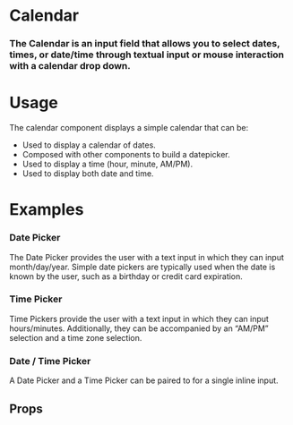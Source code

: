 
<Meta title="Data Entry|Calendar" component={Calendar} />

# Calendar

### The Calendar is an input field that allows you to select dates, times, or date/time through textual input or mouse interaction with a calendar drop down.

<Preview withToolbar>
  <Story name="Calendar">
    <Form>
      <Calendar
        id="date"
        type="date"
        label="Date Input Label"
        helpText="Hang in there, buddy, I'm here to help!"
      />
      <Calendar
        id="time"
        type="time"
        label="Time Input Label"
        helpText="Hang in there, buddy, I'm here to help!"
      />
      <Calendar
        id="datetime"
        type="datetime"
        label="Date-Time Input Label"
        helpText="Hang in there, buddy, I'm here to help!"
      />
    </Form>
  </Story>
</Preview>

# Usage

The calendar component displays a simple calendar that can be:

- Used to display a calendar of dates.
- Composed with other components to build a datepicker.
- Used to display a time (hour, minute, AM/PM).
- Used to display both date and time.

# Examples

### Date Picker

The Date Picker provides the user with a text input in which they can input month/day/year. Simple date pickers are typically used when the date is known by the user, such as a birthday or credit card expiration.

<Preview>
  <Story name="Date Picker">
    <Form>
      <Calendar
        id="dateDefault"
        type="date"
        label="Date Input Label"
        helpText="Hang in there, buddy, I'm here to help!"
      />
      <Calendar
        id="dateRequired"
        type="date"
        label="Date Input Label (required)"
        helpText="Hang in there, buddy, I'm here to help!"
        isRequired
      />
      <Calendar
        id="dateDisabled"
        type="date"
        label="Date Input Label"
        helpText="Hang in there, buddy, I'm here to help!"
        disabled
      />
      <Calendar
        id="dateError"
        type="date"
        label="Date Input Label"
        helpText="Hang in there, buddy, I'm here to help!"
        error
      />
      <Calendar
        id="dateError"
        type="date"
        label="Date Input Label"
        helpText="Hang in there, buddy, I'm here to help!"
        warning="This is a warning"
      />
    </Form>
  </Story>
</Preview>

### Time Picker

Time Pickers provide the user with a text input in which they can input hours/minutes. Additionally, they can be accompanied by an “AM/PM” selection and a time zone selection.

<Preview>
  <Story name="Time Picker">
    <Form>
      <Calendar
        id="timeDefault"
        type="time"
        label="Time Input Label"
        helpText="Hang in there, buddy, I'm here to help!"
      />
      <Calendar
        id="timeRequired"
        type="time"
        label="Time Input Label (required)"
        helpText="Hang in there, buddy, I'm here to help!"
        isRequired
      />
      <Calendar
        id="timeDisabled"
        type="time"
        label="Time Input Label"
        helpText="Hang in there, buddy, I'm here to help!"
        disabled
      />
      <Calendar
        id="timeError"
        type="time"
        label="Time Input Label"
        helpText="Hang in there, buddy, I'm here to help!"
        error="Don't sweat it...we can fix this!"
      />
    </Form>
  </Story>
</Preview>

### Date / Time Picker

A Date Picker and a Time Picker can be paired to for a single inline input.

<Preview>
  <Story name="Date / Time Picker">
    <Form>
      <Calendar
        id="datetimeDefault"
        type="datetime"
        label="Date-Time Input Label"
        helpText="Hang in there, buddy, I'm here to help!"
      />
      <Calendar
        id="dateTimeRequired"
        type="datetime"
        label="Date-Time Input Label (required)"
        helpText="Hang in there, buddy, I'm here to help!"
        isRequired
      />
      <Calendar
        id="datetimeDisabled"
        type="datetime"
        label="Date-Time Input Label"
        helpText="Hang in there, buddy, I'm here to help!"
        disabled
      />
      <Calendar
        id="dateTimeError"
        type="datetime"
        label="Date-Time Input Label"
        helpText="Hang in there, buddy, I'm here to help!"
        error="Don't sweat it...we can fix this!"
      />
    </Form>
  </Story>
</Preview>

## Props

<Props of={Calendar} />
